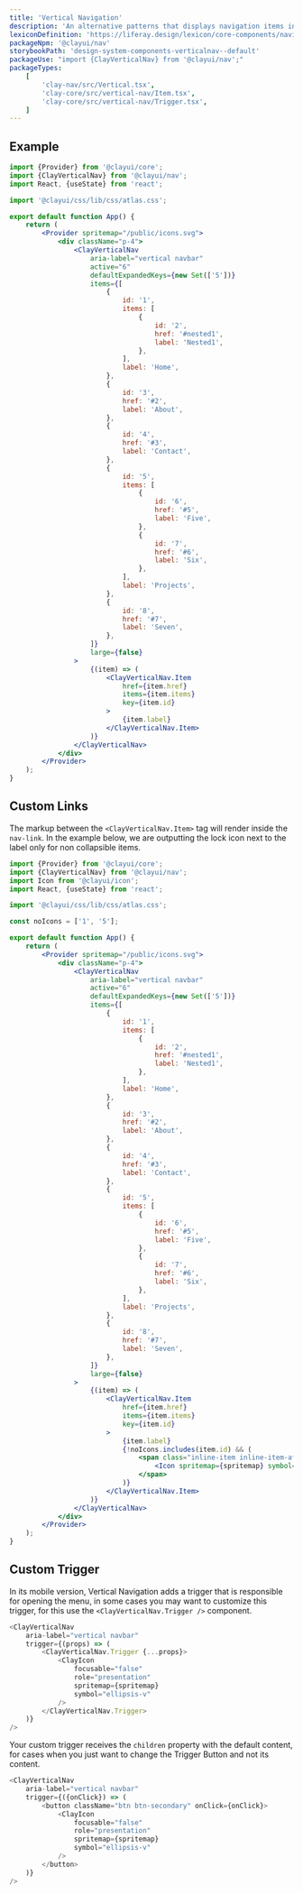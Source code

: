 ```yaml
---
title: 'Vertical Navigation'
description: 'An alternative patterns that displays navigation items in a vertical menu.'
lexiconDefinition: 'https://liferay.design/lexicon/core-components/navigation/vertical-nav/'
packageNpm: '@clayui/nav'
storybookPath: 'design-system-components-verticalnav--default'
packageUse: "import {ClayVerticalNav} from '@clayui/nav';"
packageTypes:
    [
        'clay-nav/src/Vertical.tsx',
        'clay-core/src/vertical-nav/Item.tsx',
        'clay-core/src/vertical-nav/Trigger.tsx',
    ]
---
```


## Example

```jsx preview
import {Provider} from '@clayui/core';
import {ClayVerticalNav} from '@clayui/nav';
import React, {useState} from 'react';

import '@clayui/css/lib/css/atlas.css';

export default function App() {
	return (
		<Provider spritemap="/public/icons.svg">
			<div className="p-4">
				<ClayVerticalNav
					aria-label="vertical navbar"
					active="6"
					defaultExpandedKeys={new Set(['5'])}
					items={[
						{
							id: '1',
							items: [
								{
									id: '2',
									href: '#nested1',
									label: 'Nested1',
								},
							],
							label: 'Home',
						},
						{
							id: '3',
							href: '#2',
							label: 'About',
						},
						{
							id: '4',
							href: '#3',
							label: 'Contact',
						},
						{
							id: '5',
							items: [
								{
									id: '6',
									href: '#5',
									label: 'Five',
								},
								{
									id: '7',
									href: '#6',
									label: 'Six',
								},
							],
							label: 'Projects',
						},
						{
							id: '8',
							href: '#7',
							label: 'Seven',
						},
					]}
					large={false}
				>
					{(item) => (
						<ClayVerticalNav.Item
							href={item.href}
							items={item.items}
							key={item.id}
						>
							{item.label}
						</ClayVerticalNav.Item>
					)}
				</ClayVerticalNav>
			</div>
		</Provider>
	);
}
```

## Custom Links

The markup between the `<ClayVerticalNav.Item>` tag will render inside the `nav-link`. In the example below, we are outputting the lock icon next to the label only for non collapsible items.

```jsx preview
import {Provider} from '@clayui/core';
import {ClayVerticalNav} from '@clayui/nav';
import Icon from '@clayui/icon';
import React, {useState} from 'react';

import '@clayui/css/lib/css/atlas.css';

const noIcons = ['1', '5'];

export default function App() {
	return (
		<Provider spritemap="/public/icons.svg">
			<div className="p-4">
				<ClayVerticalNav
					aria-label="vertical navbar"
					active="6"
					defaultExpandedKeys={new Set(['5'])}
					items={[
						{
							id: '1',
							items: [
								{
									id: '2',
									href: '#nested1',
									label: 'Nested1',
								},
							],
							label: 'Home',
						},
						{
							id: '3',
							href: '#2',
							label: 'About',
						},
						{
							id: '4',
							href: '#3',
							label: 'Contact',
						},
						{
							id: '5',
							items: [
								{
									id: '6',
									href: '#5',
									label: 'Five',
								},
								{
									id: '7',
									href: '#6',
									label: 'Six',
								},
							],
							label: 'Projects',
						},
						{
							id: '8',
							href: '#7',
							label: 'Seven',
						},
					]}
					large={false}
				>
					{(item) => (
						<ClayVerticalNav.Item
							href={item.href}
							items={item.items}
							key={item.id}
						>
							{item.label}
							{!noIcons.includes(item.id) && (
								<span class="inline-item inline-item-after">
									<Icon spritemap={spritemap} symbol="lock" />
								</span>
							)}
						</ClayVerticalNav.Item>
					)}
				</ClayVerticalNav>
			</div>
		</Provider>
	);
}
```

## Custom Trigger

In its mobile version, Vertical Navigation adds a trigger that is responsible for opening the menu, in some cases you may want to customize this trigger, for this use the `<ClayVerticalNav.Trigger />` component.

```js
<ClayVerticalNav
	aria-label="vertical navbar"
	trigger={(props) => (
		<ClayVerticalNav.Trigger {...props}>
			<ClayIcon
				focusable="false"
				role="presentation"
				spritemap={spritemap}
				symbol="ellipsis-v"
			/>
		</ClayVerticalNav.Trigger>
	)}
/>
```

Your custom trigger receives the `children` property with the default content, for cases when you just want to change the Trigger Button and not its content.

```js
<ClayVerticalNav
	aria-label="vertical navbar"
	trigger={({onClick}) => (
		<button className="btn btn-secondary" onClick={onClick}>
			<ClayIcon
				focusable="false"
				role="presentation"
				spritemap={spritemap}
				symbol="ellipsis-v"
			/>
		</button>
	)}
/>
```
